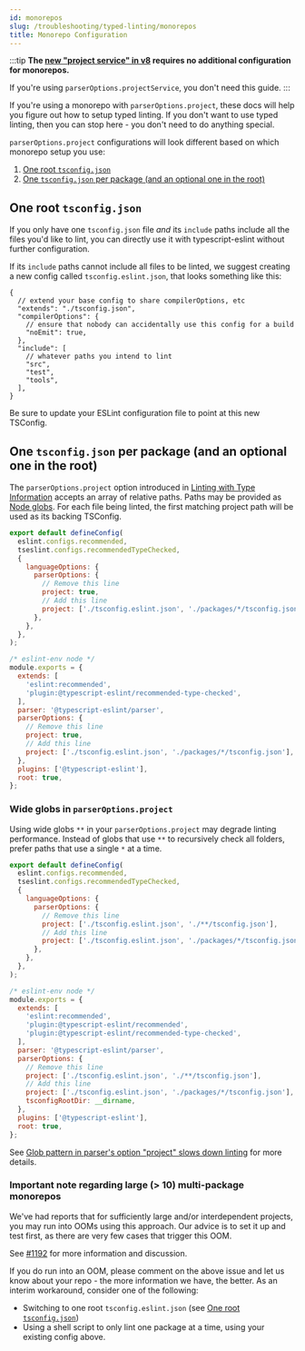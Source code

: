 ```yaml
---
id: monorepos
slug: /troubleshooting/typed-linting/monorepos
title: Monorepo Configuration
---
```



:::tip
**The [new "project service" in v8](/blog/announcing-typescript-eslint-v8-beta#project-service) requires no additional configuration for monorepos.**

If you're using `parserOptions.projectService`, you don't need this guide.
:::

If you're using a monorepo with `parserOptions.project`, these docs will help you figure out how to setup typed linting.
If you don't want to use typed linting, then you can stop here - you don't need to do anything special.

`parserOptions.project` configurations will look different based on which monorepo setup you use:

1. [One root `tsconfig.json`](#one-root-tsconfigjson)
2. [One `tsconfig.json` per package (and an optional one in the root)](#one-tsconfigjson-per-package-and-an-optional-one-in-the-root)

## One root `tsconfig.json`

If you only have one `tsconfig.json` file _and_ its `include` paths include all the files you'd like to lint, you can directly use it with typescript-eslint without further configuration.

If its `include` paths cannot include all files to be linted, we suggest creating a new config called `tsconfig.eslint.json`, that looks something like this:

```jsonc title="tsconfig.eslint.json"
{
  // extend your base config to share compilerOptions, etc
  "extends": "./tsconfig.json",
  "compilerOptions": {
    // ensure that nobody can accidentally use this config for a build
    "noEmit": true,
  },
  "include": [
    // whatever paths you intend to lint
    "src",
    "test",
    "tools",
  ],
}
```

Be sure to update your ESLint configuration file to point at this new TSConfig.

## One `tsconfig.json` per package (and an optional one in the root)

The `parserOptions.project` option introduced in [Linting with Type Information](../typed-linting/index.mdx) accepts an array of relative paths.
Paths may be provided as [Node globs](https://github.com/isaacs/node-glob/blob/f5a57d3d6e19b324522a3fa5bdd5075fd1aa79d1/README.md#glob-primer).
For each file being linted, the first matching project path will be used as its backing TSConfig.

<Tabs groupId="eslint-config">
<TabItem value="Flat Config">

```js title="eslint.config.mjs"
export default defineConfig(
  eslint.configs.recommended,
  tseslint.configs.recommendedTypeChecked,
  {
    languageOptions: {
      parserOptions: {
        // Remove this line
        project: true,
        // Add this line
        project: ['./tsconfig.eslint.json', './packages/*/tsconfig.json'],
      },
    },
  },
);
```

</TabItem>
<TabItem value="Legacy Config">

```js title=".eslintrc.js"
/* eslint-env node */
module.exports = {
  extends: [
    'eslint:recommended',
    'plugin:@typescript-eslint/recommended-type-checked',
  ],
  parser: '@typescript-eslint/parser',
  parserOptions: {
    // Remove this line
    project: true,
    // Add this line
    project: ['./tsconfig.eslint.json', './packages/*/tsconfig.json'],
  },
  plugins: ['@typescript-eslint'],
  root: true,
};
```

</TabItem>
</Tabs>

### Wide globs in `parserOptions.project`

Using wide globs `**` in your `parserOptions.project` may degrade linting performance.
Instead of globs that use `**` to recursively check all folders, prefer paths that use a single `*` at a time.

<Tabs groupId="eslint-config">
<TabItem value="Flat Config">

```js title="eslint.config.mjs"
export default defineConfig(
  eslint.configs.recommended,
  tseslint.configs.recommendedTypeChecked,
  {
    languageOptions: {
      parserOptions: {
        // Remove this line
        project: ['./tsconfig.eslint.json', './**/tsconfig.json'],
        // Add this line
        project: ['./tsconfig.eslint.json', './packages/*/tsconfig.json'],
      },
    },
  },
);
```

</TabItem>
<TabItem value="Legacy Config">

```js title=".eslintrc.js"
/* eslint-env node */
module.exports = {
  extends: [
    'eslint:recommended',
    'plugin:@typescript-eslint/recommended',
    'plugin:@typescript-eslint/recommended-type-checked',
  ],
  parser: '@typescript-eslint/parser',
  parserOptions: {
    // Remove this line
    project: ['./tsconfig.eslint.json', './**/tsconfig.json'],
    // Add this line
    project: ['./tsconfig.eslint.json', './packages/*/tsconfig.json'],
    tsconfigRootDir: __dirname,
  },
  plugins: ['@typescript-eslint'],
  root: true,
};
```

</TabItem>
</Tabs>

See [Glob pattern in parser's option "project" slows down linting](https://github.com/typescript-eslint/typescript-eslint/issues/2611) for more details.

### Important note regarding large (> 10) multi-package monorepos

We've had reports that for sufficiently large and/or interdependent projects, you may run into OOMs using this approach.
Our advice is to set it up and test first, as there are very few cases that trigger this OOM.

See [#1192](https://github.com/typescript-eslint/typescript-eslint/issues/1192) for more information and discussion.

If you do run into an OOM, please comment on the above issue and let us know about your repo - the more information we have, the better.
As an interim workaround, consider one of the following:

- Switching to one root `tsconfig.eslint.json` (see [One root `tsconfig.json`](#one-root-tsconfigjson))
- Using a shell script to only lint one package at a time, using your existing config above.
